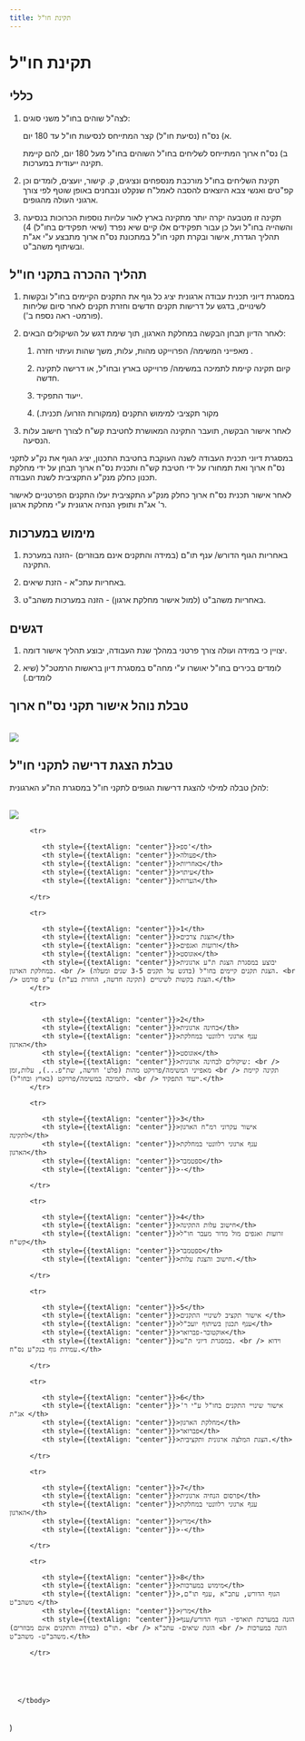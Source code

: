 ```yaml
---
title: תקינת חו"ל
---
```


# תקינת חו"ל

## כללי

1) לצה"ל שוהים בחו"ל משני סוגים:

   א) נס"ח (נסיעת חו"ל) קצר  המתייחס לנסיעות חו"ל עד 180 יום. 

   ב) נס"ח ארוך  המתייחס לשליחים בחו"ל השוהים בחו"ל מעל 180 יום, להם קיימת תקינה ייעודית במערכות. 

2) תקינת השליחים בחו"ל מורכבת מנספחים ונציגים, ק. קישור, יועצים, לומדים וכן קפ"טים ואנשי צבא היוצאים להסבה לאמל"ח שנקלט ונבחנים באופן שוטף לפי צורך ארגוני העולה מהגופים. 

3) תקינה זו מטבעה יקרה יותר מתקינה בארץ לאור עלויות נוספות הכרוכות בנסיעה והשהייה בחו"ל ועל כן עבור תפקידים אלו קיים שיא נפרד (שיאי תפקידים בחו"ל) 4) תהליך הגדרת, אישור ובקרת תקני חו"ל במתכונת נס"ח ארוך מתבצע ע"י אג"ת ובשיתוף משהב"ט. 

## תהליך ההכרה בתקני חו"ל

1)  במסגרת דיוני תכנית עבודה ארגונית יציג כל גוף את התקנים הקיימים בחו"ל ובקשות לשינויים, בדגש על דרישות תקנים חדשים וחזרת תקנים לאחר סיום שליחות (פורמט- ראה נספח ב'). 

2) לאחר הדיון תבחן הבקשה במחלקת הארגון, תוך שימת דגש על השיקולים הבאים: 

   1.	מאפייני המשימה/ הפרוייקט  מהות, עלות, משך שהות ועיתוי חזרה . 
   
   2.	קיום תקינה קיימת לתמיכה במשימה/ פרוייקט בארץ ובחו"ל, או דרישה לתקינה חדשה. 
   
   3.	ייעוד התפקיד. 
   
   4.	מקור תקציבי למימוש התקנים (ממקורות הזרוע/ תכנית.) 

3)  לאחר אישור הבקשה, תועבר התקינה המאושרת לחטיבת קש"ח לצורך חישוב עלות הנסיעה. 

במסגרת דיוני תכנית העבודה לשנה העוקבת בחטיבת התכנון, יציג הגוף את נק"ע לתקני נס"ח ארוך ואת תמחורו על ידי חטיבת קש"ח ותכנית נס"ח ארוך תבחן על ידי מחלקת תכנון כחלק מנק"ע התקציבית לשנת העבודה. 

לאחר אישור תכנית נס"ח ארוך כחלק מנק"ע התקציבית יעלו התקנים הפרטניים לאישור ר' אג"ת ותופץ הנחיה ארגונית ע"י מחלקת ארגון. 

## מימוש במערכות

1) באחריות הגוף הדורש/ ענף תו"ם (במידה והתקנים אינם מבוזרים) -הזנה במערכת התקינה. 

2)	באחריות עתכ"א - הזנת שיאים.
                                                 
3)	באחריות משהב"ט (למול אישור מחלקת ארגון) - הזנה במערכות משהב"ט.

## דגשים

1) יצויין כי במידה ועולה צורך פרטני במהלך שנת העבודה, יבוצע תהליך אישור דומה.

2) לומדים בכירים בחו"ל יאושרו ע"י מחה"ס במסגרת דיון בראשות הרמטכ"ל (שיא לומדים.)


## טבלת נוהל אישור תקני נס"ח ארוך

<TekenTable />

<br />

<img src={arrows.src} />


## טבלת הצגת דרישה לתקני חו"ל

להלן טבלה למילוי להצגת דרישות הגופים לתקני חו"ל במסגרת הת"ע הארגונית:

<br />

<img src={abroadtekens.src} />






   <table>
      <tbody>

         <tr>

            <th style={{textAlign: "center"}}>ספ'</th>
            <th style={{textAlign: "center"}}>פעולה</th>
            <th style={{textAlign: "center"}}>באחריות</th>
            <th style={{textAlign: "center"}}>עיתוי</th>
            <th style={{textAlign: "center"}}>הערות</th>

         </tr>
 
         <tr>

            <th style={{textAlign: "center"}}>1</th>
            <th style={{textAlign: "center"}}>הצגת צרכים</th>
            <th style={{textAlign: "center"}}>זרועות ואגפים</th>
            <th style={{textAlign: "center"}}>אוגוסט</th>
            <th style={{textAlign: "center"}}>יבוצע במסגרת הצגת ת"ע ארגונית במחלקת הארגון. <br /> הצגת תקנים קיימים בחו"ל (בדגש על תקנים 3-5 שנים ומעלה). <br /> הצגת בקשות לשינויים (תקינה חדשה, החזרת בע"ת) ע"פ פורמט.</th>
         </tr>
 
         <tr>

            <th style={{textAlign: "center"}}>2</th>
            <th style={{textAlign: "center"}}>בחינה ארגונית</th>
            <th style={{textAlign: "center"}}>ענף ארגוני רלוונטי במחלקת הארגון</th>
            <th style={{textAlign: "center"}}>אוגוסט</th>
            <th style={{textAlign: "center"}}>שיקולים לבחינה ארגונית: <br /> מאפייני המשימה/פרויקט מהות (פלט' חדשה, שת"פ...), עלות,זמן <br /> תקינה קיימת לתמיכה במשימה/פרויקט (בארץ ובחו"ל). <br /> ייעוד התפקיד.</th>
         </tr>
 
         <tr>

            <th style={{textAlign: "center"}}>3</th>
            <th style={{textAlign: "center"}}>אישור עקרוני רמ"ח הארגון לתקינה</th>
            <th style={{textAlign: "center"}}>ענף ארגוני רלוונטי במחלקת הארגון</th>
            <th style={{textAlign: "center"}}>ספטמבר</th>
            <th style={{textAlign: "center"}}>-</th>

         </tr>
 
         <tr>

            <th style={{textAlign: "center"}}>4</th>
            <th style={{textAlign: "center"}}>חישוב עלות התקינה</th>
            <th style={{textAlign: "center"}}>זרועות ואגפים מול מדור מעבר חו"ל קש"ח</th>
            <th style={{textAlign: "center"}}>ספטמבר</th>
            <th style={{textAlign: "center"}}>חישוב והצגת עלות.</th>

         </tr>
 
         <tr>

            <th style={{textAlign: "center"}}>5</th>
            <th style={{textAlign: "center"}}>אישור תקציב לשינויי התקנים </th>
            <th style={{textAlign: "center"}}>ענף תכנון בשיתוף יועכ"ל</th>
            <th style={{textAlign: "center"}}>אוקטובר-פברואר</th>
            <th style={{textAlign: "center"}}>במסגרת דיוני ת"ע. <br /> וידוא עמידת גוף בנק"ע נס"ח.</th>

         </tr>
 
         <tr>

            <th style={{textAlign: "center"}}>6</th>
            <th style={{textAlign: "center"}}>אישור שינויי התקנים בחו"ל ע"י ר' אג"ת </th>
            <th style={{textAlign: "center"}}>מחלקת הארגון</th>
            <th style={{textAlign: "center"}}>פברואר</th>
            <th style={{textAlign: "center"}}>הצגת המלצה ארגונית ותקציבית.</th>

         </tr>
 
         <tr>

            <th style={{textAlign: "center"}}>7</th>
            <th style={{textAlign: "center"}}>פרסום הנחיה ארגונית</th>
            <th style={{textAlign: "center"}}>ענף ארגוני רלוונטי במחלקת הארגון</th>
            <th style={{textAlign: "center"}}>מרץ</th>
            <th style={{textAlign: "center"}}>-</th>

         </tr>

         <tr>

            <th style={{textAlign: "center"}}>8</th>
            <th style={{textAlign: "center"}}>מימוש במערכות</th>
            <th style={{textAlign: "center"}}>הגוף הדורש, עתכ"א ,ענף תו"ם, משהב"ט </th>
            <th style={{textAlign: "center"}}>מרץ</th>
            <th style={{textAlign: "center"}}>הזנה במערכת תוארפי- הגוף הדורש/ענף תו"ם (במידה והתקנים אינם מבוזרים). <br /> הזנת שיאים- עתכ"א <br /> הזנה במערכות משהב"ט- משהב"ט.</th>

         </tr>
 

 
         

      </tbody>
   </table>
)

<EditPage />